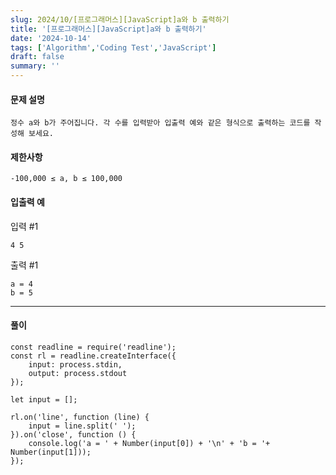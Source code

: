 ```yaml
---
slug: 2024/10/[프로그래머스][JavaScript]a와 b 출력하기
title: '[프로그래머스][JavaScript]a와 b 출력하기'
date: '2024-10-14'
tags: ['Algorithm','Coding Test','JavaScript']
draft: false
summary: ''
---
```

#### 문제 설명
    정수 a와 b가 주어집니다. 각 수를 입력받아 입출력 예와 같은 형식으로 출력하는 코드를 작성해 보세요.
#### 제한사항
    -100,000 ≤ a, b ≤ 100,000
#### 입출력 예
입력 #1

    4 5

출력 #1

    a = 4
    b = 5

---
#### 풀이
````
const readline = require('readline');
const rl = readline.createInterface({
    input: process.stdin,
    output: process.stdout
});

let input = [];

rl.on('line', function (line) {
    input = line.split(' ');
}).on('close', function () {
    console.log('a = ' + Number(input[0]) + '\n' + 'b = '+ Number(input[1]));
});
````